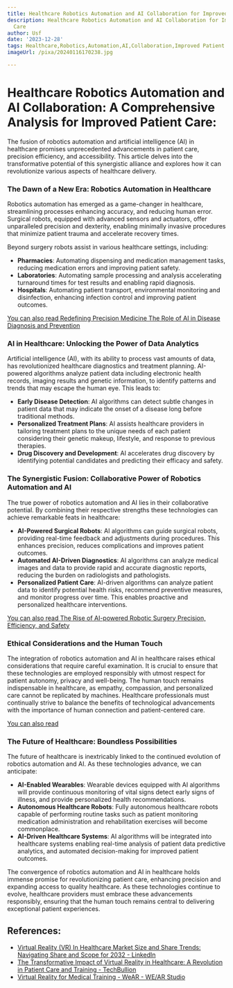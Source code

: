 ```yaml
---
title: Healthcare Robotics Automation and AI Collaboration for Improved Patient Care
description: Healthcare Robotics Automation and AI Collaboration for Improved Patient
  Care
author: Usf
date: '2023-12-28'
tags: Healthcare,Robotics,Automation,AI,Collaboration,Improved Patient Care
imageUrl: /pixa/20240116170238.jpg

---
```

# Healthcare  Robotics Automation and AI Collaboration: A  Comprehensive  Analysis for Improved Patient Care:

The  fusion of robotics automation and artificial intelligence (AI) in healthcare promises unprecedented advancements in patient care, precision efficiency, and accessibility. This article delves into the transformative potential of this synergistic alliance and explores how it can  revolutionize  various aspects of healthcare delivery.

###  The Dawn of  a New Era: Robotics Automation in Healthcare

Robotics automation  has emerged as  a game-changer in  healthcare, streamlining processes enhancing accuracy, and reducing human error.  Surgical robots, equipped with  advanced sensors and actuators, offer unparalleled precision and dexterity, enabling minimally invasive procedures that minimize patient trauma and accelerate recovery  times.

Beyond surgery robots assist in various  healthcare settings, including:

* **Pharmacies**: Automating  dispensing and medication management tasks, reducing medication errors and improving patient safety.
* **Laboratories**: Automating sample processing and analysis accelerating turnaround times for test results and enabling rapid diagnosis.
* **Hospitals**: Automating patient transport, environmental monitoring and disinfection, enhancing  infection control and improving patient outcomes.

[You  can also read Redefining Precision Medicine The Role of AI in Disease Diagnosis and Prevention](Redefining%20Precision%20Medicine%20The%20Role%20of%20AI%20in%20Disease%20Diagnosis%20and%20Prevention)


### AI in Healthcare:  Unlocking the Power of  Data Analytics

Artificial intelligence (AI), with its ability to process vast amounts of data, has revolutionized healthcare diagnostics and treatment planning. AI-powered algorithms analyze patient data including  electronic health records, imaging results  and genetic information,  to  identify  patterns and trends that may  escape  the human eye. This leads to:

* **Early Disease Detection**: AI algorithms can detect subtle changes in patient data that  may indicate the onset of a disease long before traditional methods.
* **Personalized Treatment Plans**: AI assists healthcare providers in tailoring treatment plans to the  unique needs of each  patient considering their  genetic  makeup, lifestyle, and response to previous therapies.
* **Drug Discovery and Development**: AI accelerates  drug discovery  by identifying potential candidates and predicting their efficacy and safety.

### The Synergistic Fusion: Collaborative Power  of Robotics Automation and  AI

The true power of robotics automation and AI lies in their collaborative potential. By combining their respective  strengths these  technologies can achieve remarkable feats in healthcare:

* **AI-Powered  Surgical Robots**: AI algorithms can  guide surgical robots, providing  real-time feedback and adjustments during procedures. This enhances  precision, reduces complications and improves patient outcomes.
* **Automated AI-Driven Diagnostics**: AI algorithms  can analyze medical images  and data to provide rapid and accurate diagnostic reports, reducing the burden  on radiologists and pathologists.
* **Personalized  Patient Care**: AI-driven algorithms can analyze patient data to identify potential health risks, recommend preventive measures, and monitor progress over time. This enables proactive and personalized healthcare  interventions.

[You can also read The  Rise of AI-powered Robotic Surgery Precision, Efficiency, and Safety](The%20Rise%20of%20AI-powered%20Robotic%20Surgery%20Precision%2C%20Efficiency%2C%20and%20Safety)


### Ethical Considerations and the Human Touch

The integration  of robotics automation and AI in healthcare raises ethical considerations that require careful examination. It is crucial to ensure that these technologies are employed responsibly with utmost respect for patient autonomy, privacy and well-being. The  human touch  remains indispensable in healthcare, as empathy, compassion, and personalized  care cannot be replicated by machines. Healthcare professionals must continually strive to balance the benefits of technological advancements with the importance of human connection and patient-centered care.

[You can also read  ]()


### The Future of  Healthcare: Boundless Possibilities

The  future of healthcare is inextricably linked to the continued evolution of robotics automation and AI. As these technologies advance, we can  anticipate:

* **AI-Enabled Wearables**: Wearable devices equipped with AI algorithms will provide continuous monitoring of vital signs detect early signs of illness, and provide personalized health recommendations.
*  **Autonomous Healthcare Robots**: Fully autonomous healthcare robots capable of performing routine tasks such as patient monitoring  medication administration and rehabilitation exercises will become  commonplace.
* **AI-Driven Healthcare Systems**: AI algorithms will be integrated into healthcare systems  enabling real-time analysis of patient data predictive analytics, and automated decision-making for  improved patient outcomes.

The convergence of robotics automation and AI in healthcare holds immense promise  for revolutionizing patient care, enhancing precision  and expanding access to quality healthcare. As these technologies  continue to evolve, healthcare providers must embrace these advancements responsibly, ensuring that the human touch remains  central  to delivering exceptional patient experiences.

## References:
- [Virtual Reality (VR) In Healthcare Market Size and Share Trends: Navigating Share and Scope for 2032 - LinkedIn](https://www.linkedin.com/pulse/virtual-reality-vr-healthcare-market-size-share-trends-iycmf)
- [The Transformative Impact of Virtual Reality in Healthcare: A Revolution in Patient Care and Training - TechBullion](https://techbullion.com/the-transformative-impact-of-virtual-reality-in-healthcare-a-revolution-in-patient-care-and-training/)
- [Virtual Reality for Medical Training - WeAR - WE/AR Studio](https://wear-studio.com/virtual-reality-for-medical-training/)
